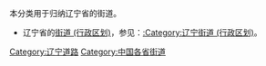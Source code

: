 本分类用于归纳辽宁省的街道。
*辽宁省的[[街道_(行政区划)|街道 (行政区划)]]，参见：[[:Category:辽宁街道_(行政区划)|:Category:辽宁街道 (行政区划)]]。

[[Category:辽宁道路|Category:辽宁道路]]
[[Category:中国各省街道‎|Category:中国各省街道‎]]